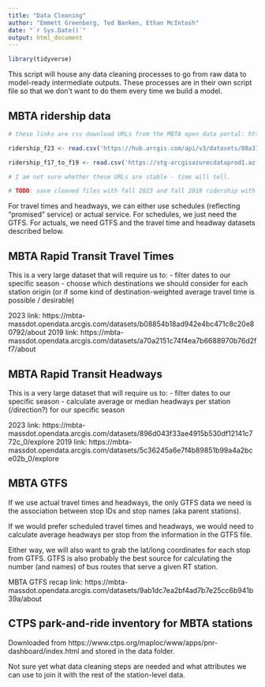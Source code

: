 ```yaml
---
title: "Data Cleaning"
author: "Emmett Greenberg, Ted Banken, Ethan McIntosh"
date: "`r Sys.Date()`"
output: html_document
---
```


```r
library(tidyverse)
```

This script will house any data cleaning processes to go from raw data to model-ready intermediate outputs. These processes are in their own script file so that we don't want to do them every time we build a model.

## MBTA ridership data

```r
# these links are csv download URLs from the MBTA open data portal: https://mbta-massdot.opendata.arcgis.com/search?q=rail%20ridership%20by%20time%20period 

ridership_f23 <- read.csv('https://hub.arcgis.com/api/v3/datasets/80a379ebaa374cfd836ca4d3880ceda4_0/downloads/data?format=csv&spatialRefId=4326&where=1%3D1')

ridership_f17_to_f19 <- read.csv('https://stg-arcgisazurecdataprod1.az.arcgis.com/exportfiles-14836-5882/Rail_Ridership_by_Season_Time_Period_RouteLine_and_Stop_5316095790925663588.csv?sv=2018-03-28&sr=b&sig=a5cGSNkFf5LbnYdFG8CUOu2Xs1QjjTWcOhcTaGDDmrI%3D&se=2024-10-21T23%3A56%3A19Z&sp=r')

# I am not sure whether these URLs are stable - time will tell.

# TODO: save cleaned files with fall 2023 and fall 2019 ridership with the variables we want to keep
```

For travel times and headways, we can either use schedules (reflecting "promised" service) or actual service. For schedules, we just need the GTFS. For actuals, we need GTFS and the travel time and headway datasets described below.

## MBTA Rapid Transit Travel Times

This is a very large dataset that will require us to:
- filter dates to our specific season
- choose which destinations we should consider for each station origin (or if some kind of destination-weighted average travel time is possible / desirable)

2023 link: https://mbta-massdot.opendata.arcgis.com/datasets/b08854b18ad942e4bc471c8c20e80792/about
2019 link: https://mbta-massdot.opendata.arcgis.com/datasets/a70a2151c74f4ea7b6688970b76d2ff7/about 

## MBTA Rapid Transit Headways 

This is a very large dataset that will require us to:
- filter dates to our specific season
- calculate average or median headways per station (/direction?) for our specific season

2023 link: https://mbta-massdot.opendata.arcgis.com/datasets/896d043f33ae4915b530df12141c772c_0/explore
2019 link: https://mbta-massdot.opendata.arcgis.com/datasets/5c36245a6e7f4b89851b99a4a2bce02b_0/explore

## MBTA GTFS

If we use actual travel times and headways, the only GTFS data we need is the association between stop IDs and stop names (aka parent stations).

If we would prefer scheduled travel times and headways, we would need to calculate average headways per stop from the information in the GTFS file.

Either way, we will also want to grab the lat/long coordinates for each stop from GTFS. GTFS is also probably the best source for calculating the number (and names) of bus routes that serve a given RT station. 

MBTA GTFS recap link: https://mbta-massdot.opendata.arcgis.com/datasets/9ab1dc7ea2bf4ad7b7e25cc6b941b39a/about

## CTPS park-and-ride inventory for MBTA stations

Downloaded from https://www.ctps.org/maploc/www/apps/pnr-dashboard/index.html and stored in the data folder.

Not sure yet what data cleaning steps are needed and what attributes we can use to join it with the rest of the station-level data.
